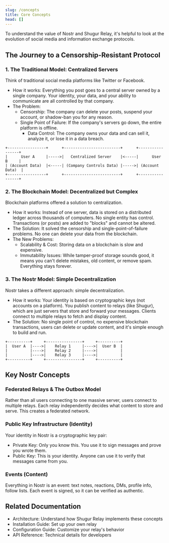 ```yaml
---
slug: /concepts
title: Core Concepts
head: []
---
```


To understand the value of Nostr and Shugur Relay, it's helpful to look at the evolution of social media and information exchange protocols.

## The Journey to a Censorship-Resistant Protocol

### 1. The Traditional Model: Centralized Servers

Think of traditional social media platforms like Twitter or Facebook.

- How it works: Everything you post goes to a central server owned by a single company. Your identity, your data, and your ability to communicate are all controlled by that company.
- The Problem:
  - Censorship: The company can delete your posts, suspend your account, or shadow-ban you for any reason.
  - Single Point of Failure: If the company's servers go down, the entire platform is offline.
    - Data Control: The company owns your data and can sell it, analyze it, or lose it in a data breach.

```text
+-----------------+      +-------------------------+      +-----------------+
|      User A     |----->|   Centralized Server    |<-----|      User B     |
| (Account Data)  |<-----| (Company Controls Data) |----->| (Account Data)  |
+-----------------+      +-------------------------+      +-----------------+
```

### 2. The Blockchain Model: Decentralized but Complex

Blockchain platforms offered a solution to centralization.

- How it works: Instead of one server, data is stored on a distributed ledger across thousands of computers. No single entity has control. Transactions (or posts) are added to "blocks" and cannot be altered.
- The Solution: It solved the censorship and single-point-of-failure problems. No one can delete your data from the blockchain.
- The New Problems:
  - Scalability & Cost: Storing data on a blockchain is slow and expensive.
  - Immutability Issues: While tamper-proof storage sounds good, it means you can't delete mistakes, old content, or remove spam. Everything stays forever.

### 3. The Nostr Model: Simple Decentralization

Nostr takes a different approach: simple decentralization.

- How it works: Your identity is based on cryptographic keys (not accounts on a platform). You publish content to relays (like Shugur), which are just servers that store and forward your messages. Clients connect to multiple relays to fetch and display content.
- The Solution: No single point of control, no expensive blockchain transactions, users can delete or update content, and it's simple enough to build and run.

```text
+----------+     +----------------+     +----------+
|  User A  |---->|    Relay 1     |---->|  User B  |
|          |---->|    Relay 2     |---->|          |
|          |---->|    Relay 3     |---->|          |
+----------+     +----------------+     +----------+
```

## Key Nostr Concepts

### Federated Relays & The Outbox Model

Rather than all users connecting to one massive server, users connect to multiple relays. Each relay independently decides what content to store and serve. This creates a federated network.

### Public Key Infrastructure (Identity)

Your identity in Nostr is a cryptographic key pair:

- Private Key: Only you know this. You use it to sign messages and prove you wrote them.
- Public Key: This is your identity. Anyone can use it to verify that messages came from you.

### Events (Content)

Everything in Nostr is an event: text notes, reactions, DMs, profile info, follow lists. Each event is signed, so it can be verified as authentic.

## Related Documentation

- Architecture: Understand how Shugur Relay implements these concepts
- Installation Guide: Set up your own relay
- Configuration Guide: Customize your relay's behavior
- API Reference: Technical details for developers
